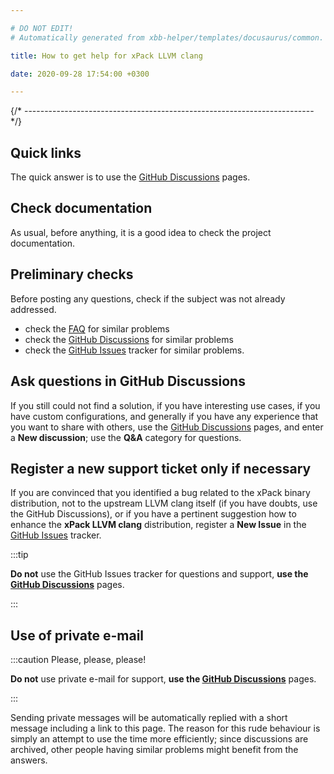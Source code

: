 ```yaml
---

# DO NOT EDIT!
# Automatically generated from xbb-helper/templates/docusaurus/common.

title: How to get help for xPack LLVM clang

date: 2020-09-28 17:54:00 +0300

---
```



{/* ------------------------------------------------------------------------ */}

## Quick links

The quick answer is to use the
[GitHub Discussions](https://github.com/xpack-dev-tools/clang-xpack/discussions/) pages.

## Check documentation

As usual, before anything, it is a good idea to check the project
documentation.

<CheckDocumentation/>

## Preliminary checks

Before posting any questions, check if the subject was not
already addressed.

- check the [FAQ](/docs/faq/)
for similar problems
- check the [GitHub Discussions](https://github.com/xpack-dev-tools/clang-xpack/discussions/) for
similar problems
- check the
[GitHub Issues](https://github.com/xpack-dev-tools/clang-xpack/issues/)
tracker for similar problems.

## Ask questions in GitHub Discussions

If you still could not find a solution, if you have interesting use
cases, if you have custom configurations, and generally if you have
any experience that you want to share with others, use the
[GitHub Discussions](https://github.com/xpack-dev-tools/clang-xpack/discussions/) pages,
and enter a **New discussion**; use the **Q&A** category for questions.

## Register a new support ticket only if necessary

If you are convinced that you identified a bug related to the xPack binary
distribution, not to the upstream LLVM clang itself
(if you have doubts, use the GitHub Discussions),
or if you have a pertinent suggestion how to enhance the **xPack LLVM clang**
distribution, register a **New Issue** in the
[GitHub Issues](https://github.com/xpack-dev-tools/clang-xpack/issues/)
tracker.

:::tip

**Do not** use the GitHub Issues tracker
for questions and support, **use the
[GitHub Discussions](https://github.com/xpack-dev-tools/clang-xpack/discussions/)** pages.

:::

## Use of private e-mail

:::caution Please, please, please!

**Do not** use
private e-mail for support, **use the
[GitHub Discussions](https://github.com/xpack-dev-tools/clang-xpack/discussions/)** pages.

:::

Sending private messages will be automatically replied with
a short message including a link to this page.
The reason for this rude behaviour is simply an attempt to use
the time more efficiently; since discussions are archived, other people
having similar problems might benefit from the answers.

